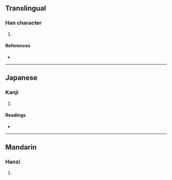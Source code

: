 {{character info/new}}
==Translingual==

===Han character===
{{Han char|rn=30|rad=口|as=06|sn=9|four=|canj=RMA|ids=⿰口百}}

# {{defn|Han|sort=口06}}

====References====
* {{Han ref|kx=0185.230|dkj=03526|dj=0405.210|hdz=10613.110|uh=549F|ud=21663}}

----

==Japanese==

===Kanji===
{{ja-kanji|grade=|rs=口06}}

# {{defn|lang=ja|sort=口06}}

====Readings====
* {{ja-readings|on=[[かく]] (kaku)|kun=}}

----

==Mandarin==

===Hanzi===
{{cmn-hanzi|pin=[[huò]] ([[huo4]]), [[chà]] ([[cha4]]), [[zhā]] ([[zha1]])|wg=huo<sup>4</sup>, ch'a<sup>4</sup>, cha<sup>1</sup>}}

# {{defn|lang=cmn|sort=口06}}